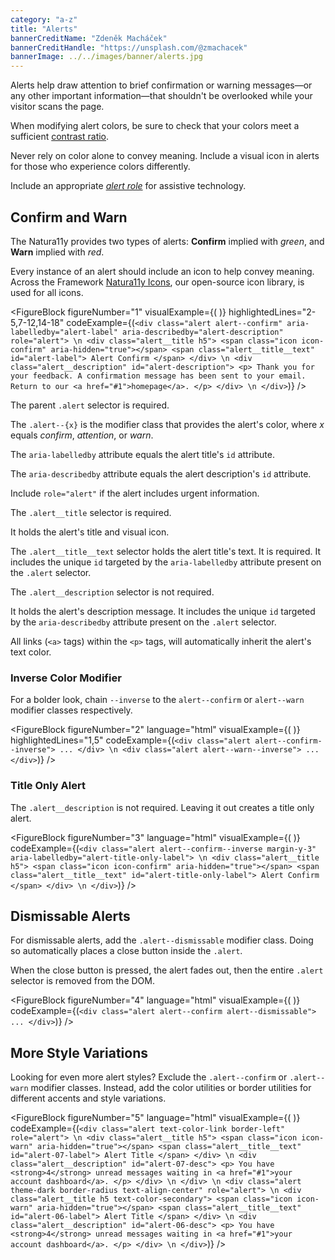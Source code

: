 ```yaml
---
category: "a-z"
title: "Alerts"
bannerCreditName: "Zdeněk Macháček"
bannerCreditHandle: "https://unsplash.com/@zmachacek"
bannerImage: ../../images/banner/alerts.jpg
---
```



<TextBlock>

Alerts help draw attention to brief confirmation or warning messages—or any other important information—that shouldn't be overlooked while your visitor scans the page.

</TextBlock>

<AccessibilitySpotlight>

When modifying alert colors, be sure to check that your colors meet a sufficient <a href="#1">contrast ratio</a>.

Never rely on color alone to convey meaning. Include a visual icon in alerts for those who experience colors differently.

Include an appropriate <a href="#1">*alert role*</a> for assistive technology.

</AccessibilitySpotlight>

<Divider id="confirm-and-warn" />

<TextBlock>

## Confirm and Warn

The Natura11y provides two types of alerts: <strong>Confirm</strong> implied with <em>green</em>, and <strong>Warn</strong> implied with <em>red</em>.

Every instance of an alert should include an icon to help convey meaning. Across the Framework <a href="/icons">Natura11y Icons</a>, our open-source icon library, is used for all icons.
    
</TextBlock>

<FigureBlock
    figureNumber="1"
    visualExample={(
        <AlertExample />
    )}
    highlightedLines="2-5,7-12,14-18"
    codeExample={(`
        <div
            class="alert alert--confirm"
            aria-labelledby="alert-label"
            aria-describedby="alert-description"
            role="alert"> \n
            <div class="alert__title h5">
                <span class="icon icon-confirm" aria-hidden="true"></span>
                <span class="alert__title__text" id="alert-label">
                    Alert Confirm
                </span>
            </div> \n
            <div class="alert__description" id="alert-description">
                <p>
                    Thank you for your feedback. A confirmation message has been sent to your email. Return to our <a href="#1">homepage</a>.
                </p>
            </div> \n
        </div>
    `)}
/>

<TableLineDescBlock targetFigure="1">

<TableLineDescRow lines="2-5">

The parent `.alert` selector is required.

The `.alert--{x}` is the modifier class that provides the alert's color, where *x* equals *confirm*, *attention*, or *warn*. 

The `aria-labelledby` attribute equals the alert title's `id` attribute.

The `aria-describedby` attribute equals the alert description's `id` attribute.

Include `role="alert"` if the alert includes urgent information.

</TableLineDescRow>

<TableLineDescRow lines="7-12">

The `.alert__title` selector is required. 

It holds the alert's title and visual icon.

The `.alert__title__text` selector holds the alert title's text. It is required. It
includes the unique `id` targeted by the `aria-labelledby` attribute
present on the `.alert` selector.

</TableLineDescRow>

<TableLineDescRow lines="14-18">

The `.alert__description` selector is not required.

It holds the alert's description message. It includes the unique `id` targeted by the `aria-describedby` attribute present on the `.alert` selector.

All links (`<a>` tags) within the `<p>` tags, will automatically inherit the alert's text color.

</TableLineDescRow>

</TableLineDescBlock>

<TextBlock>

### Inverse Color Modifier

For a bolder look, chain `--inverse` to the `alert--confirm` or `alert--warn` modifier classes respectively.
    
</TextBlock>

<FigureBlock
    figureNumber="2"
    language="html"
    visualExample={(
        <AlertExample inverse={true} />
    )}
    highlightedLines="1,5"
    codeExample={(`
        <div class="alert alert--confirm--inverse">
            ...
        </div> \n
        <div class="alert alert--warn--inverse">
            ...
        </div>
    `)}
/>

<TextBlock>

### Title Only Alert

The `.alert__description` is not required. Leaving it out creates a title only alert.
    
</TextBlock>

<FigureBlock
    figureNumber="3"
    language="html"
    visualExample={(
        <AlertExample
            inverse={true}
            description={false}
        />
    )}
    codeExample={(`
        <div
            class="alert alert--confirm--inverse margin-y-3"
            aria-labelledby="alert-title-only-label"> \n
            <div class="alert__title h5">
                <span class="icon icon-confirm" aria-hidden="true"></span>
                <span class="alert__title__text" id="alert-title-only-label">
                    Alert Confirm
                </span>
            </div> \n
        </div>
    `)}
/>

<Divider id="dismissable-alerts" />

<TextBlock>

## Dismissable Alerts

For dismissable alerts, add the `.alert--dismissable` modifier class. Doing so automatically places a close button inside the `.alert`.

When the close button is pressed, the alert fades out, then the entire `.alert` selector is removed
from the DOM.

</TextBlock>

<FigureBlock
    figureNumber="4"
    language="html"
    visualExample={(
        <AlertExample dismissable={true} />
    )}
    codeExample={(`
        <div class="alert alert--confirm alert--dismissable">
            ...
        </div>
    `)}
/>

<Divider id="more-style-variations" />

<TextBlock>

## More Style Variations

Looking for even more alert styles? Exclude the `.alert--confirm` or `.alert--warn`
modifier classes. Instead, add the color utilities or border utilities for different accents and style
variations.

</TextBlock>

<FigureBlock
    figureNumber="5"
    language="html"
    visualExample={(
        <StyleVariations />
    )}
    codeExample={(`
        <div class="alert text-color-link border-left" role="alert"> \n
            <div class="alert__title h5">
                <span class="icon icon-warn" aria-hidden="true"></span>
                <span class="alert__title__text" id="alert-07-label">
                    Alert Title
                </span>
            </div> \n
            <div class="alert__description" id="alert-07-desc">
                <p>
                    You have <strong>4</strong> unread messages waiting in <a href="#1">your account dashboard</a>.
                </p>
            </div> \n
        </div> \n
        <div class="alert theme-dark border-radius text-align-center" role="alert"> \n
            <div class="alert__title h5 text-color-secondary">
                <span class="icon icon-warn" aria-hidden="true"></span>
                <span class="alert__title__text" id="alert-06-label">
                    Alert Title
                </span>
            </div> \n
            <div class="alert__description" id="alert-06-desc">
                <p>
                    You have <strong>4</strong> unread messages waiting in <a href="#1">your account dashboard</a>.
                </p>
            </div> \n
        </div>
    `)}
/>